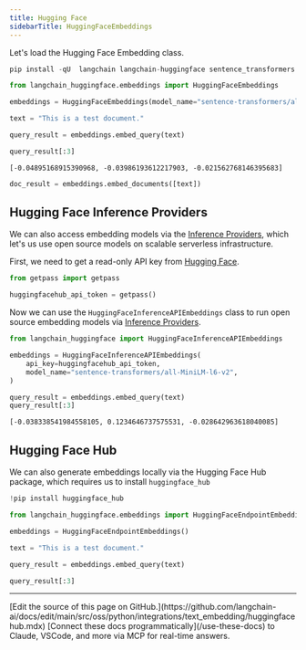 ```yaml
---
title: Hugging Face
sidebarTitle: HuggingFaceEmbeddings
---
```


Let's load the Hugging Face Embedding class.

```python
pip install -qU  langchain langchain-huggingface sentence_transformers
```

```python
from langchain_huggingface.embeddings import HuggingFaceEmbeddings
```

```python
embeddings = HuggingFaceEmbeddings(model_name="sentence-transformers/all-mpnet-base-v2")
```

```python
text = "This is a test document."
```

```python
query_result = embeddings.embed_query(text)
```

```python
query_result[:3]
```

```output
[-0.04895168915390968, -0.03986193612217903, -0.021562768146395683]
```

```python
doc_result = embeddings.embed_documents([text])
```

## Hugging Face Inference Providers

We can also access embedding models via the [Inference Providers](https://huggingface.co/docs/inference-providers), which let's us use open source models on scalable serverless infrastructure.

First, we need to get a read-only API key from [Hugging Face](https://huggingface.co/settings/tokens).

```python
from getpass import getpass

huggingfacehub_api_token = getpass()
```

Now we can use the `HuggingFaceInferenceAPIEmbeddings` class to run open source embedding models via [Inference Providers](https://huggingface.co/docs/inference-providers).

```python
from langchain_huggingface import HuggingFaceInferenceAPIEmbeddings

embeddings = HuggingFaceInferenceAPIEmbeddings(
    api_key=huggingfacehub_api_token,
    model_name="sentence-transformers/all-MiniLM-l6-v2",
)

query_result = embeddings.embed_query(text)
query_result[:3]
```

```output
[-0.038338541984558105, 0.1234646737575531, -0.028642963618040085]
```

## Hugging Face Hub

We can also generate embeddings locally via the Hugging Face Hub package, which requires us to install `huggingface_hub`

```python
!pip install huggingface_hub
```

```python
from langchain_huggingface.embeddings import HuggingFaceEndpointEmbeddings
```

```python
embeddings = HuggingFaceEndpointEmbeddings()
```

```python
text = "This is a test document."
```

```python
query_result = embeddings.embed_query(text)
```

```python
query_result[:3]
```

---

<Callout icon="pen-to-square" iconType="regular">
    [Edit the source of this page on GitHub.](https://github.com/langchain-ai/docs/edit/main/src/oss/python/integrations/text_embedding/huggingfacehub.mdx)
</Callout>
<Tip icon="terminal" iconType="regular">
    [Connect these docs programmatically](/use-these-docs) to Claude, VSCode, and more via MCP for    real-time answers.
</Tip>

